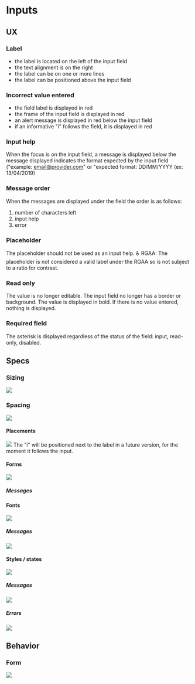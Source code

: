 # Inputs

## UX

### Label

- the label is located on the left of the input field
- the text alignment is on the right
- the label can be on one or more lines
- the label can be positioned above the input field

### Incorrect value entered

- the field label is displayed in red
- the frame of the input field is displayed in red
- an alert message is displayed in red below the input field
- if an informative "i" follows the field, it is displayed in red

### Input help

When the focus is on the input field, a message is displayed below
the message displayed indicates the format expected by the input field ("example: email@provider.com" or "expected format: DD/MM/YYYY (ex: 13/04/2019)

### Message order

When the messages are displayed under the field the order is as follows:

1. number of characters left
2. input help
3. error

### Placeholder

The placeholder should not be used as an input help.
♿ RGAA: The placeholder is not considered a valid label under the RGAA so is not subject to a ratio for contrast.

### Read only

The value is no longer editable.
The input field no longer has a border or background.
The value is displayed in bold.
If there is no value entered, nothing is displayed.

### Required field

The asterisk is displayed regardless of the status of the field: input, read-only, disabled.

## Specs

### Sizing

![](./inputs/doc/img/mg-input-base-sizing.png)

### Spacing

![](./inputs/doc/img/mg-input-base-spacing.png)

#### Placements

![](./inputs/doc/img/mg-input-base-alignments.png)
The "i" will be positioned next to the label in a future version, for the moment it follows the input.

#### Forms

![](./inputs/doc/img/mg-input-base-shapes.png)

##### Messages

#### Fonts

![](./inputs/doc/img/mg-input-base-fonts.png)

##### Messages

![](./inputs/doc/img/mg-input-base-messages-fonts.png)

#### Styles / states

![](./inputs/doc/img/mg-input-base-styles.png)

##### Messages

![](./inputs/doc/img/mg-input-base-messages.png)

##### Errors

![](./inputs/doc/img/mg-input-base-errors.png)

## Behavior

### Form

![](./inputs/doc/img/mg-input-behavior.png)
